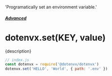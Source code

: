   'Programatically set an environment variable.'

##### [Advanced](/docs/advanced)
# dotenvx.set(KEY, value)

<p className="lead">{description}</p>

```js
// index.js
const dotenvx = require('@dotenvx/dotenvx')
dotenvx.set('HELLO', 'World', { path: '.env' })
```
